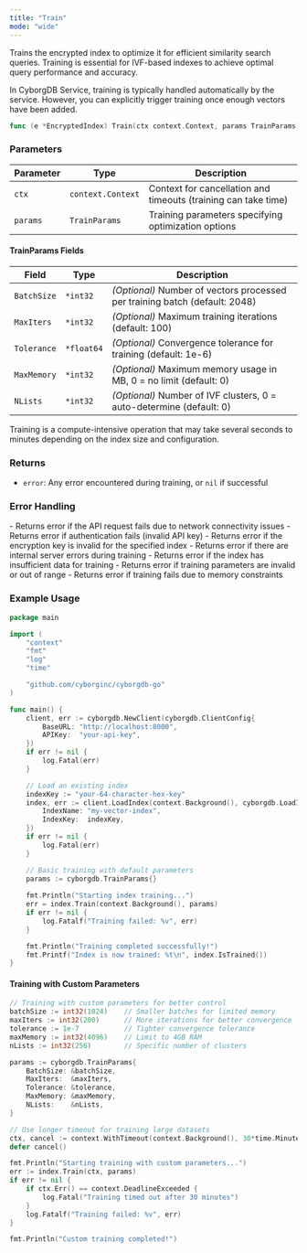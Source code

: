 ```yaml
---
title: "Train"
mode: "wide"
---
```


Trains the encrypted index to optimize it for efficient similarity search queries. Training is essential for IVF-based indexes to achieve optimal query performance and accuracy.

<Tip>In CyborgDB Service, training is typically handled automatically by the service. However, you can explicitly trigger training once enough vectors have been added.</Tip>

```go
func (e *EncryptedIndex) Train(ctx context.Context, params TrainParams) error
```

### Parameters

| Parameter | Type | Description |
|-----------|------|-------------|
| `ctx` | `context.Context` | Context for cancellation and timeouts (training can take time) |
| `params` | `TrainParams` | Training parameters specifying optimization options |

#### TrainParams Fields

| Field | Type | Description |
|-------|------|-------------|
| `BatchSize` | `*int32` | _(Optional)_ Number of vectors processed per training batch (default: 2048) |
| `MaxIters` | `*int32` | _(Optional)_ Maximum training iterations (default: 100) |
| `Tolerance` | `*float64` | _(Optional)_ Convergence tolerance for training (default: 1e-6) |
| `MaxMemory` | `*int32` | _(Optional)_ Maximum memory usage in MB, 0 = no limit (default: 0) |
| `NLists` | `*int32` | _(Optional)_ Number of IVF clusters, 0 = auto-determine (default: 0) |

<Note>Training is a compute-intensive operation that may take several seconds to minutes depending on the index size and configuration.</Note>

### Returns

- `error`: Any error encountered during training, or `nil` if successful

### Error Handling

<AccordionGroup>
    <Accordion title="API Errors">
        - Returns error if the API request fails due to network connectivity issues
        - Returns error if authentication fails (invalid API key)
        - Returns error if the encryption key is invalid for the specified index
        - Returns error if there are internal server errors during training
    </Accordion>
    <Accordion title="Training Errors">
        - Returns error if the index has insufficient data for training
        - Returns error if training parameters are invalid or out of range
        - Returns error if training fails due to memory constraints
    </Accordion>
</AccordionGroup>

### Example Usage

```go
package main

import (
    "context"
    "fmt"
    "log"
    "time"

    "github.com/cyborginc/cyborgdb-go"
)

func main() {
    client, err := cyborgdb.NewClient(cyborgdb.ClientConfig{
        BaseURL: "http://localhost:8000",
        APIKey:  "your-api-key",
    })
    if err != nil {
        log.Fatal(err)
    }

    // Load an existing index
    indexKey := "your-64-character-hex-key"
    index, err := client.LoadIndex(context.Background(), cyborgdb.LoadIndexParams{
        IndexName: "my-vector-index",
        IndexKey:  indexKey,
    })
    if err != nil {
        log.Fatal(err)
    }

    // Basic training with default parameters
    params := cyborgdb.TrainParams{}
    
    fmt.Println("Starting index training...")
    err = index.Train(context.Background(), params)
    if err != nil {
        log.Fatalf("Training failed: %v", err)
    }

    fmt.Println("Training completed successfully!")
    fmt.Printf("Index is now trained: %t\n", index.IsTrained())
}
```

#### Training with Custom Parameters

```go
// Training with custom parameters for better control
batchSize := int32(1024)    // Smaller batches for limited memory
maxIters := int32(200)      // More iterations for better convergence
tolerance := 1e-7           // Tighter convergence tolerance
maxMemory := int32(4096)    // Limit to 4GB RAM
nLists := int32(256)        // Specific number of clusters

params := cyborgdb.TrainParams{
    BatchSize: &batchSize,
    MaxIters:  &maxIters,
    Tolerance: &tolerance,
    MaxMemory: &maxMemory,
    NLists:    &nLists,
}

// Use longer timeout for training large datasets
ctx, cancel := context.WithTimeout(context.Background(), 30*time.Minute)
defer cancel()

fmt.Println("Starting training with custom parameters...")
err := index.Train(ctx, params)
if err != nil {
    if ctx.Err() == context.DeadlineExceeded {
        log.Fatal("Training timed out after 30 minutes")
    }
    log.Fatalf("Training failed: %v", err)
}

fmt.Println("Custom training completed!")
```